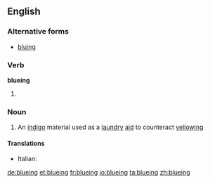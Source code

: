 ==English==

===Alternative forms===
* [[bluing]]

===Verb===
'''blueing'''

# {{present participle of|blue}}

===Noun===
{{en-noun|-}}

# An [[indigo]] material used as a [[laundry]] [[aid]] to counteract [[yellowing]]

====Translations====
{{trans-top}}
* Italian: {{t-|it|turchinetto|m}}
{{trans-mid}}
{{trans-bottom}}

[[de:blueing]]
[[et:blueing]]
[[fr:blueing]]
[[io:blueing]]
[[ta:blueing]]
[[zh:blueing]]